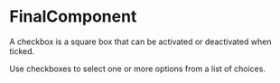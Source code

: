 

<Meta component={FinalComponent} title="Lessons/07 - Higher Order Components Pattern 🚧/Final" />

# FinalComponent

A checkbox is a square box that can be activated or deactivated when ticked. 

Use checkboxes to select one or more options from a list of choices.
